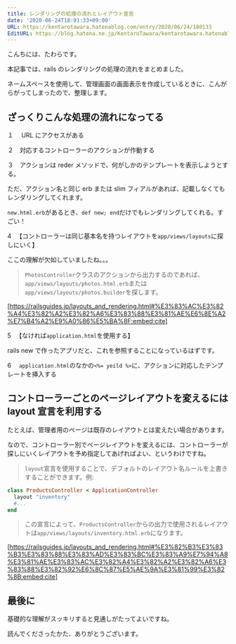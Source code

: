 ```yaml
---
title: レンダリングの処理の流れとレイアウト宣言
date: '2020-06-24T18:01:33+09:00'
URL: https://kentarotawara.hatenablog.com/entry/2020/06/24/180133
EditURL: https://blog.hatena.ne.jp/KentaroTawara/kentarotawara.hatenablog.com/atom/entry/26006613589339117
---
```


こんちには、たわらです。

本記事では、rails のレンダリングの処理の流れをまとめました。

ネームスペースを使用して、管理画面の画面表示を作成しているときに、こんがらがってしまったので、整理します。

## ざっくりこんな処理の流れになってる

１　 URL にアクセスがある

２　対応するコントローラーのアクションが作動する

３　アクションは reder メソッドで、何がしかのテンプレートを表示しようとする。

ただ、アクション名と同じ erb または slim フィアルがあれば、記載しなくてもレンダリングしてくれます。

`new.html.erb`があるとき、`def new; end`だけでもレンダリングしてくれる。すごい！

4 　【コントローラーは同じ基本名を持つレイアウトを`app/views/layouts`に探しにいく】

ここの理解が欠如していましたね。。。

> `PhotosController`クラスのアクションから出力するのであれば、`app/views/layouts/photos.html.erb`または`app/views/layouts/photos.builder`を探します。

[https://railsguides.jp/layouts_and_rendering.html#%E3%83%AC%E3%82%A4%E3%82%A2%E3%82%A6%E3%83%88%E3%81%AE%E6%8E%A2%E7%B4%A2%E9%A0%86%E5%BA%8F:embed:cite]

5 　【なければ`application.html`を使用する】

rails new で作ったアプリだと、これを参照することになっているはずです。

6 　`application.html`のなかの`<%= yeild %>`に、アクションに対応したテンプレートを挿入する

## コントローラーごとのページレイアウトを変えるには layout 宣言を利用する

たとえば、管理者用のページは既存のレイアウトとは変えたい場合があります。

なので、コントローラー別でページレイアウトを変えるには、コントローラーが探しにいくレイアウトを予め指定してあげればよい、というわけですね。

> `layout`宣言を使用することで、デフォルトのレイアウト名ルールを上書きすることができます。例:

```ruby
class ProductsController < ApplicationController
  layout "inventory"
  #...
end
```

> この宣言によって、`ProductsController`からの出力で使用されるレイアウトは`app/views/layouts/inventory.html.erb`になります。

[https://railsguides.jp/layouts_and_rendering.html#%E3%82%B3%E3%83%B3%E3%83%88%E3%83%AD%E3%83%BC%E3%83%A9%E7%94%A8%E3%81%AE%E3%83%AC%E3%82%A4%E3%82%A2%E3%82%A6%E3%83%88%E3%82%92%E6%8C%87%E5%AE%9A%E3%81%99%E3%82%8B:embed:cite]

## 最後に

基礎的な理解がスッキリすると見通しがたってよいですね。

読んでくださったかた、ありがとうございます。
